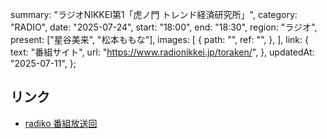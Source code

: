   summary: "ラジオNIKKEI第1「虎ノ門 トレンド経済研究所」",
  category: "RADIO",
  date: "2025-07-24",
  start: "18:00",
  end: "18:30",
  region: "ラジオ",
  present: ["星谷美来", "松本ももな"],
  images: [
    {
      path: "",
      ref: "",
    },
  ],
  link: {
    text: "番組サイト",
    url: "https://www.radionikkei.jp/toraken/",
  },
  updatedAt: "2025-07-11",
};

## リンク

- [radiko 番組放送回](https://radiko.jp/share/?sid=RN1&t=20250717180000)
